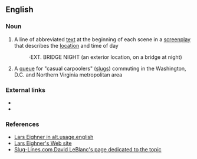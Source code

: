 ==English==

===Noun===
{{en-noun|sg=[[slug]] [[line]]}}

# A line of abbreviated [[text]] at the beginning of each scene in a [[screenplay]] that describes the [[location]] and time of day
#: ‧EXT. BRIDGE NIGHT (an exterior location, on a bridge at night)
# A [[queue]] for "casual carpoolers" ([[Slugging|slugs]]) commuting in the Washington, D.C. and Northern Virginia metropolitan area

===External links===
*{{pedialite|screenplay slug line}}
*{{pedialite|Slugging}}

===References===
*[http://groups.google.com/group/alt.usage.english/msg/2b99238b65ca0ab3 Lars Eighner in alt.usage.english]
*[http://www.larseighner.com/workshop/faq/qa010500.html Lars Eighner's Web site]
*[http://www.slug-lines.com/ Slug-Lines.com,David LeBlanc's page dedicated to the topic]